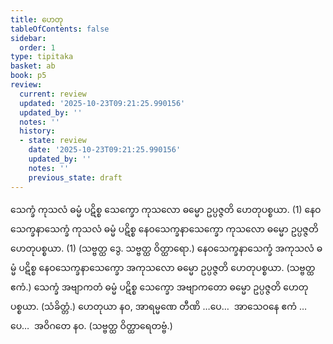 ```yaml
---
title: ဟေတု
tableOfContents: false
sidebar:
  order: 1
type: tipitaka
basket: ab
book: p5
review:
  current: review
  updated: '2025-10-23T09:21:25.990156'
  updated_by: ''
  notes: ''
  history:
  - state: review
    date: '2025-10-23T09:21:25.990156'
    updated_by: ''
    notes: ''
    previous_state: draft
---
```



<ReviewStatus review={frontmatter.review} showDetails={true} />

<HypothesisAnnotation frontmatter={frontmatter} />

<DynamicBreadcrumb />

<Division number="24" book="p5" e="ch" v="39" p="6">

<Paragraph number="370" book="p5">
သေက္ခံ ကုသလံ ဓမ္မံ ပဋိစ္စ သေက္ခော ကုသလော ဓမ္မော ဥပ္ပဇ္ဇတိ ဟေတုပစ္စယာ. (1)
</Paragraph>

<Paragraph number="371" book="p5">
နေဝသေက္ခနာသေက္ခံ ကုသလံ ဓမ္မံ ပဋိစ္စ နေဝသေက္ခနာသေက္ခော ကုသလော ဓမ္မော ဥပ္ပဇ္ဇတိ ဟေတုပစ္စယာ. (1) (သဗ္ဗတ္ထ ဒွေ. သဗ္ဗတ္ထ ဝိတ္ထာရော.)
</Paragraph>

<Paragraph number="372" book="p5">
နေဝသေက္ခနာသေက္ခံ အကုသလံ ဓမ္မံ ပဋိစ္စ နေဝသေက္ခနာသေက္ခော အကုသလော ဓမ္မော ဥပ္ပဇ္ဇတိ ဟေတုပစ္စယာ. (သဗ္ဗတ္ထ ဧကံ.)
</Paragraph>

<Paragraph number="373" book="p5">
သေက္ခံ အဗျာကတံ ဓမ္မံ ပဋိစ္စ သေက္ခော အဗျာကတော ဓမ္မော ဥပ္ပဇ္ဇတိ ဟေတုပစ္စယာ. (သံခိတ္တံ.)
</Paragraph>

<Paragraph number="374" book="p5">
ဟေတုယာ နဝ, အာရမ္မဏေ တီဏိ …ပေ…  အာသေဝနေ ဧကံ …ပေ…  အဝိဂတေ နဝ. (သဗ္ဗတ္ထ ဝိတ္ထာရေတဗ္ဗံ.)
</Paragraph>
</Division>